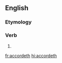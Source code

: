==English==

===Etymology===
{{suffix|accord|eth|lang=en}}

===Verb===
{{head|en|verb form}}

# {{en-archaic third-person singular of|accord}}

[[fr:accordeth]]
[[hi:accordeth]]